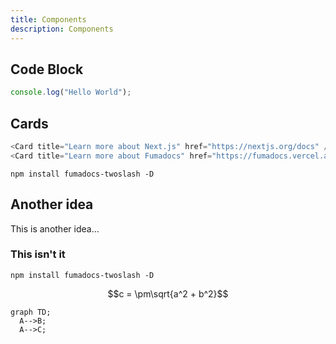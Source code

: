 ```yaml
---
title: Components
description: Components
---
```



## Code Block

```ts
console.log("Hello World");
```

## Cards

```ts
<Card title="Learn more about Next.js" href="https://nextjs.org/docs" />
<Card title="Learn more about Fumadocs" href="https://fumadocs.vercel.app" />
```

<Cards>
  <Card title="Learn more about Next.js" href="https://nextjs.org/docs" />
  <Card title="Learn more about Fumadocs" href="https://fumadocs.vercel.app" />
</Cards>

```package-install
npm install fumadocs-twoslash -D
```

## Another idea

This is another idea...

### This isn't it

```package-install
npm install fumadocs-twoslash -D
```

```math
c = \pm\sqrt{a^2 + b^2}
```

<Mermaid
  chart="
graph TD;
subgraph AA [Consumers]
A[Mobile app];
B[Web app];
C[Node.js client];
end
subgraph BB [Services]
E[REST API];
F[GraphQL API];
G[SOAP API];
end
Z[GraphQL API];
A --> Z;
B --> Z;
C --> Z;
Z --> E;
Z --> F;
Z --> G;"
/>

```mermaid
graph TD;
  A-->B;
  A-->C;
```
